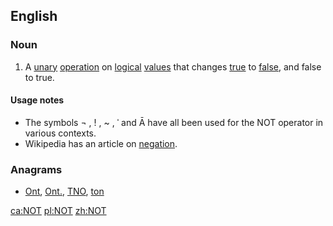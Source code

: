 {{also|not|nöt|nøt|nót|nốt|Not}}
==English==

===Noun===
{{en-noun}}

# {{mathematics|logic}} A [[unary]] [[operation]] on [[logical]] [[value]]s that changes [[true]] to [[false]], and false to true.

====Usage notes====
* The symbols ¬ , ! , ~ , ˈ and Ā have all been used for the NOT operator in various contexts.
* Wikipedia has an article on [http://en.wikipedia.org/wiki/Negation negation].

===Anagrams===
* [[Ont#English|Ont]], [[Ont.#English|Ont.]], [[TNO#English|TNO]], [[ton#English|ton]]

[[ca:NOT]]
[[pl:NOT]]
[[zh:NOT]]